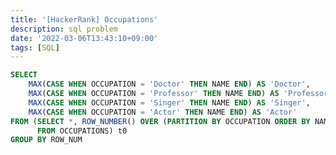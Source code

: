 ```yaml
---
title: '[HackerRank] Occupations'
description: sql problem
date: '2022-03-06T13:43:10+09:00'
tags: [SQL]
---
```


```sql
SELECT
    MAX(CASE WHEN OCCUPATION = 'Doctor' THEN NAME END) AS 'Doctor',
    MAX(CASE WHEN OCCUPATION = 'Professor' THEN NAME END) AS 'Professor',
    MAX(CASE WHEN OCCUPATION = 'Singer' THEN NAME END) AS 'Singer',
    MAX(CASE WHEN OCCUPATION = 'Actor' THEN NAME END) AS 'Actor'
FROM (SELECT *, ROW_NUMBER() OVER (PARTITION BY OCCUPATION ORDER BY NAME) ROW_NUM
      FROM OCCUPATIONS) t0
GROUP BY ROW_NUM
```
